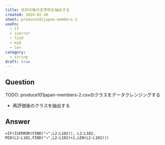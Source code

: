 ```yaml
---
title: 矢印の後の文字列を抽出する
created: 2024-02-26
sheet: produce101japan-members-2
useFn:
  - if
  - iserror
  - find
  - mid
  - len
category:
  - string
draft: true
---
```


## Question

TODO: produce101japan-members-2.csvのクラスをデータクレンジングする

- 再評価後のクラスを抽出する

## Answer

```
=IF(ISERROR(FIND("→",L2:L102)), L2:L102, MID(L2:L102,FIND("→",L2:L102)+1,LEN(L2:L102)))
```
